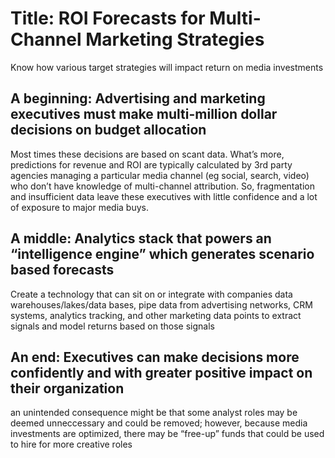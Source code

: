 # Title: ROI Forecasts for Multi-Channel Marketing Strategies

Know how various target strategies will impact return on media investments   

## A beginning: Advertising and marketing executives must make multi-million dollar decisions on budget allocation 

Most times these decisions are based on scant data. What's more, predictions for revenue and ROI are typically calculated by 3rd party agencies managing a particular media channel (eg social, search, video) who don't have knowledge of multi-channel attribution. So, fragmentation and insufficient data leave these executives with little confidence and a lot of exposure to major media buys.


## A middle: Analytics stack that powers an "intelligence engine" which generates scenario based forecasts

Create a technology that can sit on or integrate with companies data warehouses/lakes/data bases, pipe data from advertising networks, CRM systems, analytics tracking, and other marketing data points to extract signals and model returns based on those signals 


## An end: Executives can make decisions more confidently and with greater positive impact on their organization
an unintended consequence might be that some analyst roles may be deemed unneccessary and could be removed; however, because media investments are optimized, there may be "free-up" funds that could be used to hire for more creative roles 


